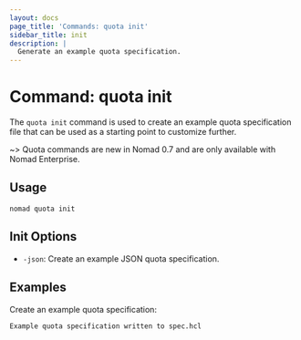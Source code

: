 ```yaml
---
layout: docs
page_title: 'Commands: quota init'
sidebar_title: init
description: |
  Generate an example quota specification.
---
```


# Command: quota init

The `quota init` command is used to create an example quota specification file
that can be used as a starting point to customize further.

~> Quota commands are new in Nomad 0.7 and are only available with Nomad
Enterprise.

## Usage

```plaintext
nomad quota init
```

## Init Options

- `-json`: Create an example JSON quota specification.

## Examples

Create an example quota specification:

```shell-sessionnomad quota init
Example quota specification written to spec.hcl
```
